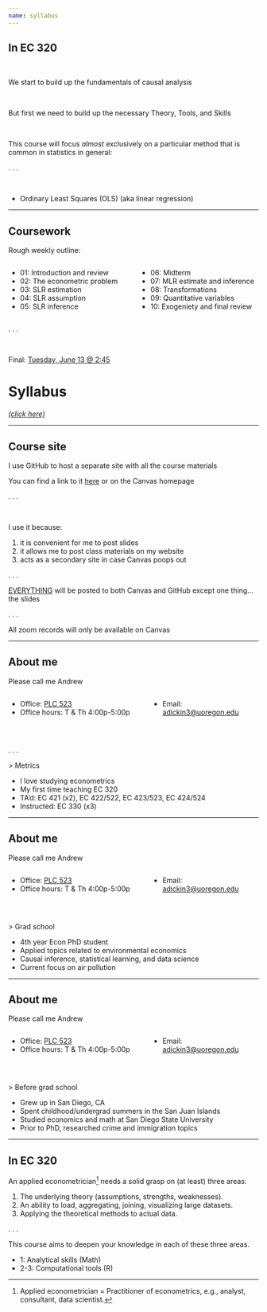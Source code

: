 ```yaml
---
name: syllabus
---
```


## In EC 320

<br>

We start to build up the fundamentals of [causal analysis]{.blue}

<br>

But first we need to build up the necessary [Theory]{.hi}, [Tools]{.hii}, and [Skills]{.hp}

<br>

This course will focus _almost_ exclusively on a particular method that is common in statistics in general:

. . .

<br>

- [Ordinary Least Squares (OLS)]{.note} [(aka linear regression)]{.tiny}

---

## Coursework

[Rough weekly outline:]{.hii}

:::: {.columns}

::: {.column width="50%"}
- [01:]{.hi} Introduction and review
- [02:]{.hi} The econometric problem
- [03:]{.hi} SLR estimation
- [04:]{.hi} SLR assumption
- [05:]{.hi} SLR inference
:::

::: {.column width="50%"}
- [06:]{.hi} [Midterm]{.hii}
- [07:]{.hi} MLR estimate and inference
- [08:]{.hi} Transformations
- [09:]{.hi} Quantitative variables
- [10:]{.hi} Exogeniety and final review
:::

::::

. . .

<br>

[Final:]{.hii} [Tuesday, June 13 @ 2:45](https://registrar.uoregon.edu/calendars/examinations#complete-final-exam-schedule)


# Syllabus {.inverse}

[_(click here)_](https://ajdickinson.github.io/EC320S23/syllabus/syllabus.pdf){.white}

---

## Course site

I use [GitHub]{.mono} to host a separate site with all the course materials

You can find a link to it [here](https://github.com/ajdickinson/EC320S23) or on the Canvas homepage

. . .

<br>

I use it because:

1. it is convenient for me to post slides
2. it allows me to post class materials on my website
3. acts as a secondary site in case Canvas poops out

. . .

[EVERYTHING](.hi) will be posted to both Canvas and GitHub except one thing... [the slides]{.fragment}

. . .

All zoom records will only be available on Canvas

---

## About me

Please call me [Andrew]{.hii .big}

:::: {.columns}

::: {.column width="55%"}
- [Office:]{.hi} [PLC 523](https://map.uoregon.edu/7c6d0ffbd)
- [Office hours:]{.hi} T & Th 4:00p-5:00p 
:::

::: {.column width="45%"}
- [Email:]{.hi} [adickin3@uoregon.edu](adickin3@uoregon.edu)
:::

::::

<br>

. . .

[> Metrics]{.hi .big}

- I love studying econometrics
- My first time teaching EC 320
- [TA'd:]{.hii} EC 421 (x2), EC 422/522, EC 423/523, EC 424/524
- [Instructed:]{.hii} EC 330 (x3)

---

## About me {data-visibility="uncounted"}

Please call me [Andrew]{.hii .big}

:::: {.columns}

::: {.column width="55%"}
- [Office:]{.hi} [PLC 523](https://map.uoregon.edu/7c6d0ffbd)
- [Office hours:]{.hi} T & Th 4:00p-5:00p 
:::

::: {.column width="45%"}
- [Email:]{.hi} [adickin3@uoregon.edu](adickin3@uoregon.edu)
:::

::::

<br>

[> Grad school]{.hi .big}

- 4th year Econ PhD student
- Applied topics related to environmental economics
- Causal inference, statistical learning, and data science
- Current focus on air pollution

---

## About me {data-visibility="uncounted"}

Please call me [Andrew]{.hii .big}

:::: {.columns}

::: {.column width="55%"}
- [Office:]{.hi} [PLC 523](https://map.uoregon.edu/7c6d0ffbd)
- [Office hours:]{.hi} T & Th 4:00p-5:00p 
:::

::: {.column width="45%"}
- [Email:]{.hi} [adickin3@uoregon.edu](adickin3@uoregon.edu)
:::

::::

<br>

[> Before grad school]{.hi .big}

- Grew up in San Diego, CA
- Spent childhood/undergrad summers in the San Juan Islands
- Studied economics and math at San Diego State University
- Prior to PhD, researched crime and immigration topics

<!-- . . .

[> Outside of grad school]{.hi .big}

- Getting outside: backpacking, climbing, running, snorkling etc.
-  -->

---

## In EC 320

An applied econometrician^[Applied econometrician = Practitioner of econometrics, e.g., analyst, consultant, data scientist.] needs a solid grasp on (at least) three areas:

1. The underlying [theory]{.hi} (assumptions, strengths, weaknesses).
1. An ability to load, aggregating, joining, visualizing [large datasets]{.hi}.
1. [Applying]{.hi} the theoretical methods to [actual data]{.hi}.

. . .

This course aims to deepen your knowledge in each of these three areas.

::: incremental
- 1: Analytical skills [([Math]{.hi-red})]{.fragment}
- 2-3: Computational tools [([R]{.mono .big})]{.fragment}
:::

